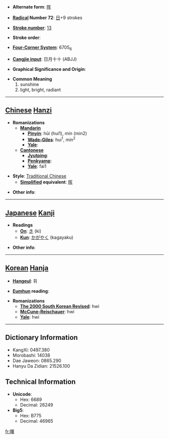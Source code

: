 * '''Alternate form''': [[晖]]

* '''[[Wiktionary:Chinese radical index| Radical]] Number 72''': [[Wiktionary:Chinese radical index 日|日]]+9 strokes

* '''[[Wiktionary:Chinese total strokes index|Stroke number]]''': [[Wiktionary:Chinese total strokes index 13|13]]

* '''Stroke order''': 

* '''[[Wiktionary:Chinese four corner index|Four-Corner System]]''': 6705<sub>6</sub>

* '''[[Wiktionary:Chinese Cangjie index|Cangjie input]]''': 日月十十 (ABJJ)

* '''Graphical Significance and Origin''': 

* '''Common Meaning'''
*#sunshine
*# light, bright, radiant


----

== [[Chinese]] [[Hanzi]] ==

* '''Romanizations'''
** '''[[Mandarin]]'''
*** '''[[Pinyin]]''': hūi (hui1), mín (min2)
*** '''[[Wade-Giles]]''': hui<sup>1</sup>, min<sup>2</sup>
*** '''[[Yale]]''': 
** '''[[Cantonese]]'''
*** '''[[Jyutping]]''':
*** '''[[Penkyamp]]''': 
*** '''[[Yale]]''': fai1

* '''Style''': [[Traditional Chinese]] 
** '''[[Simplified Chinese|Simplified]] equivalent''': [[晖]]

* '''Other info''': 

----

== [[Japanese]] [[Kanji]] ==

* '''Readings'''
** '''[[On]]''': [[き]] (ki)
** '''[[Kun]]''': [[かがやく]] (kagayaku)

* '''Other info''':  

----

== [[Korean]] [[Hanja]] ==

* '''[[Hangeul]]''': 휘

* '''[[Eumhun]] reading''': 

* '''Romanizations'''
** '''[[The 2000 South Korean Revised Romanization|The 2000 South Korean Revised]]''': hwi
** '''[[McCune-Reischauer]]''': hwi
** '''[[Yale]]''': hwi

----

== Dictionary Information ==

* KangXi: 0497.380
* Morobashi: 14038
* Dae Jaweon: 0865.290
* Hanyu Da Zidian: 21526.100

== Technical Information ==

* '''Unicode''':
** Hex: 6689
** Decimal: 26249
* '''Big5''':
** Hex: B775
** Decimal: 46965

[[fr:暉]]